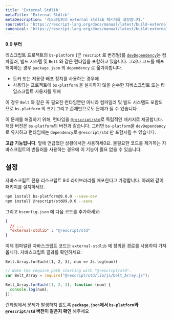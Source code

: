 ```yaml
---
title: 'External Stdlib'
metaTitle: 'External Stdlib'
metaDescription: '리스크립트의 external stdlib 패키지를 설정합니다.'
sourceUrl: 'https://rescript-lang.org/docs/manual/latest/build-external-stdlib'
canonical: 'https://rescript-lang.org/docs/manual/latest/build-external-stdlib'
---
```


**9.0 부터**

리스크립트 프로젝트의 `bs-platform` (곧 `rescript` 로 변경될)를 [`devDependency`](https://docs.npmjs.com/specifying-dependencies-and-devdependencies-in-a-package-json-file)는 컴파일러, 빌드 시스템 및 `Belt` 와 같은 런타임을 포함하고 있습니다. 그러나 코드를 배포해야하는 경우 `package.json` 의 `dependency` 로 옮겨야합니다.

- 도커 또는 저용량 배포 장치를 사용하는 경우에
- 사용되는 프로젝트에 `bs-platform` 을 설치하지 않을 순수한 자바스크립트 또는 타입스크립트 사용자를 위해


이 경우 `Belt` 와 같은 꼭 필요한 런타임뿐만 아니라 컴파일러 및 빌드 시스템도 포함되므로 `bs-platform` 의 크기 그리고 존재만으로도 문제가 될 수 있습니다.


이 문제를 해결하기 위해, 런타임을 [`@rescript/std`](https://www.npmjs.com/package/@rescript/std)로 독립적인 패키지로 제공합니다. 해당 버전은 `bs-platform`의 버전과 같습니다. 그러면 `bs-platform`을 `devDependency` 로 유지하고 런타임에는 `dependency`로 `@rescript/std` 만 포함시킬 수 있습니다.

**고급 기능입니다**. 앞에 언급했던 상황에서만 사용하세0요. 불필요한 코드를 제거하는 자바스크립트의 번들러를 사용하는 경우에 이 기능이 필요 없을 수 있습니다.

## 설정

자바스크립트 전용 리스크립트 9.0 라이브러리를 배포한다고 가정합니다. 아래와 같이 패키지를 설치하세요.

```sh
npm install bs-platform@9.0.0 --save-dev
npm install @rescript/std@9.0.0 --save
```

그리고 `bsconfig.json` 에 다음 코드를 추가하세요:

```json
{
  // ...
  "external-stdlib" : "@rescript/std"
}
```

이제 컴파일된 자바스크립트 코드는 `external-stdlib` 에 정의된 경로를 사용하여 가져옵니다. 자바스크립트 결과를 확인하세요:

```res
Belt.Array.forEach([1, 2, 3], num => Js.log(num))
```

```js
// Note the require path starting with "@rescript/std".
var Belt_Array = require("@rescript/std/lib/js/belt_Array.js");

Belt_Array.forEach([1, 2, 3], function (num) {
  console.log(num);
});
```

런타임에서 문제가 발생하지 않도록 **`package.json`에서 `bs-platform`와 `@rescript/std` 버전이 같은지 확인** 해주세요
